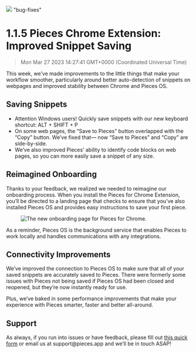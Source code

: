 ![](https://uploads-ssl.webflow.com/6143afec68f555387049efb3/630d71b9be2f59849c80d96a_ezgif_com-gif-maker21_7b2e124e3ef91448795090a923cdbf82_2000.png)
"bug-fixes"
# 1.1.5 Pieces Chrome Extension: Improved Snippet Saving
> Mon Mar 27 2023 14:27:41 GMT+0000 (Coordinated Universal Time)
<p>This week, we’ve made improvements to the little things that make your workflow smoother, particularly around better auto-detection of snippets on webpages and improved stability between Chrome and Pieces OS.</p><h2 id="3cvmp">Saving Snippets</h2><ul><li>Attention Windows users! Quickly save snippets with our new keyboard shortcut: ALT + SHIFT + P</li><li>On some web pages, the “Save to Pieces” button overlapped with the “Copy” button. We’ve fixed that— now “Save to Pieces” and “Copy” are side-by-side.</li><li>We’ve also improved Pieces’ ability to identify code blocks on web pages, so you can more easily save a snippet of any size.</li></ul><h2 id="8ie3a">Reimagined Onboarding</h2><p>Thanks to your feedback, we realized we needed to reimagine our onboarding process. When you install the Pieces for Chrome Extension, you’ll be directed to a landing page that checks to ensure that you’ve also installed Pieces OS and provides easy instructions to save your first piece.</p><figure class="w-richtext-figure-type-image w-richtext-align-center" data-rt-type="image" data-rt-align="center"><div><img alt="The new onboarding page for Pieces for Chrome." src="https://uploads-ssl.webflow.com/6143afec68f555387049efb3/630d71babe2f597c7680dc44_ezgif_com-gif-maker20_677bc527b57b677657513de5db2aa2c7_800.png" /></div></figure><p>As a reminder, Pieces OS is the background service that enables Pieces to work locally and handles communications with any integrations.</p><h2 id="1lj1h">Connectivity Improvements</h2><p>We’ve improved the connection to Pieces OS to make sure that all of your saved snippets are accurately saved to Pieces. There were formerly some issues with Pieces not being saved if Pieces OS had been closed and reopened, but they’re now instantly ready for use.</p><p>Plus, we’ve baked in some performance improvements that make your experience with Pieces smarter, faster and better all-around.</p><h2 id="c84at">Support</h2><p>As always, if you run into issues or have feedback, please fill out <a href="https://getpieces.typeform.com/to/mCjBSIjF" target="_blank" rel="noopener noreferrer">this quick form</a> or email us at support@pieces.app and we’ll be in touch ASAP!</p>
